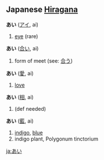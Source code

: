 == Japanese [[Hiragana]] ==                                          
<font lang="ja">
'''あい''' ([[アイ]], ai)

# [[eye]] (rare)

'''あい''' ([[合い]], ai)

# form of meet (see: [[合う]])

'''あい''' ([[愛]], ai)

# [[love]]

'''あい''' ([[相]], ai)

# (def needed)

'''あい''' ([[藍]], ai)

# [[indigo]], [[blue]]
# indigo plant, Polygonum tinctorium

[[ja:あい]]
</font>